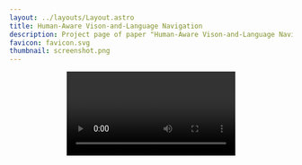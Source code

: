 ```yaml
---
layout: ../layouts/Layout.astro
title: Human-Aware Vison-and-Language Navigation
description: Project page of paper "Human-Aware Vison-and-Language Navigation"
favicon: favicon.svg
thumbnail: screenshot.png
---
```






<Header
  title={frontmatter.title}
  authors={[
    {
      name: "Anonymous",
    },
  ]}
  conference="Under Review"
  notes={[
    {
      symbol: "",
      text: "",
    },
  ]}
  links={[
    {
      name: "Paper",
      url: "",
      icon: "fa-solid:file-pdf",
    },
    {
      name: "Code",
      url: "",
      icon: "mdi:github",
    },
    {
      name: "arXiv",
      url: "",
      icon: "academicons:arxiv",
    },
  ]}
  />

<Video source={vidfront} />

<HighlightedSection>

## Abstract

Vision-and-Language Navigation (VLN) is crucial for enabling robots to assist humans in everyday environments. However, current VLN systems lack social awareness and rely on simplified instructions with static environments, limiting Sim2Real realizations. To narrow these gaps, we present Human-Aware Vision-and-Language Navigation (HA-VLN), expanding VLN to include both discrete (HA-VLN-DE) and continuous (HA-VLN-CE) environments with social behaviors. The HA-VLN Simulator enables real-time rendering of human activities and provides unified environments for navigation development. It introduces the Human Activity and Pose Simulation (HAPS) Dataset 2.0 with detailed 3D human motion models and the HA Room-to-Room (HA-R2R) Dataset with complex navigation instructions that include human activities. We propose an HA-VLN Vision-and-Language model (HA-VLN-VL) and a Cross-Model Attention model (HA-VLN-CMA) to address visual-language understanding and dynamic decision-making challenges. Comprehensive evaluations and analysis show that dynamic environments with human activities significantly challenge current systems, highlighting the need for specialized human-aware navigation systems for real-world deployment.

</HighlightedSection>

## Figures

HA-VLN Navigation Scenario

<Figure
    caption="**HA-VLN Navigation Scenario:** An agent navigates environments with dynamic human activities, avoiding collisions by adjusting its path based on instructions and observations. Agent positions (e.g., ①, ②) align with *instructions* related to human movements. Agent decisions (e.g., **A**, **B**) represent actions taken in response to observed activities. For instance, at position ②, Decision **A**, the agent encounters a person on the phone and turns right to avoid collision. **R** **G** **B** and **Depth** observations (right side) show agent views preceding Decisions **A**, **B**, and **C**, capturing the agent's dynamic responses to human actions. *(Zoom in for more details.)*"
  >
    <Image source={FigScenario} altText="" />
</Figure>

## Visualization


<Figure  
    caption="Visualization results of agent's trajectory"
  >
    <Video source={visual} altText="" />
</Figure>

## Dataset

[Download Here!](https://www.dropbox.com/scl/fo/6ofhh9vw5h21is38ahhgc/AOutW4EK3higqNOrX2hQ8rk?rlkey=v88np78ugr49z3sqisnvo6a9i&st=xogu3trq&dl=0)

## Validation on Real-world Robots

## BibTeX citation

```bibtex

```